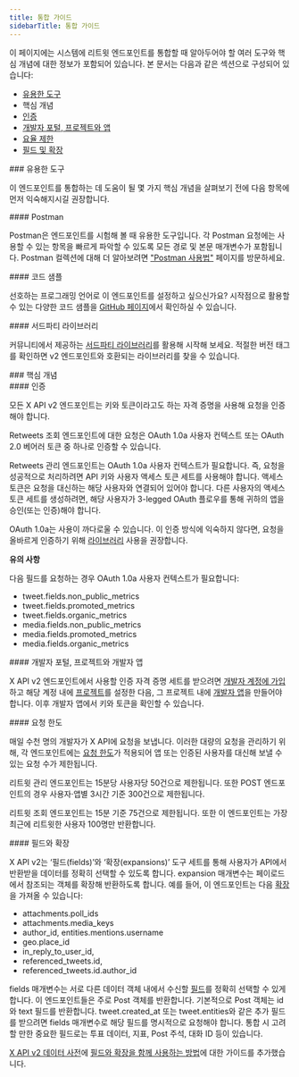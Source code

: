 ```yaml
---
title: 통합 가이드
sidebarTitle: 통합 가이드
---
```


이 페이지에는 시스템에 리트윗 엔드포인트를 통합할 때 알아두어야 할 여러 도구와 핵심 개념에 대한 정보가 포함되어 있습니다. 본 문서는 다음과 같은 섹션으로 구성되어 있습니다:

- [유용한 도구](#helpful)
- 핵심 개념
- [인증](#authentication)
- [개발자 포털, 프로젝트와 앱](#portal)
- [요율 제한](#limits)
- [필드 및 확장](#fields)

<div id="helpful-tools">
  ### 유용한 도구
</div>

이 엔드포인트를 통합하는 데 도움이 될 몇 가지 핵심 개념을 살펴보기 전에 다음 항목에 먼저 익숙해지시길 권장합니다.

<div id="postman">
  #### Postman
</div>

Postman은 엔드포인트를 시험해 볼 때 유용한 도구입니다. 각 Postman 요청에는 사용할 수 있는 항목을 빠르게 파악할 수 있도록 모든 경로 및 본문 매개변수가 포함됩니다. Postman 컬렉션에 대해 더 알아보려면 ["Postman 사용법"](/ko/tutorials/postman-getting-started) 페이지를 방문하세요. 

<div id="code-samples">
  #### 코드 샘플
</div>

선호하는 프로그래밍 언어로 이 엔드포인트를 설정하고 싶으신가요? 시작점으로 활용할 수 있는 다양한 코드 샘플을 [GitHub 페이지](https://github.com/xdevplatform/Twitter-API-v2-sample-code)에서 확인하실 수 있습니다.

<div id="third-party-libraries">
  #### 서드파티 라이브러리
</div>

커뮤니티에서 제공하는 [서드파티 라이브러리](/ko/x-api/tools-and-libraries/overview)를 활용해 시작해 보세요. 적절한 버전 태그를 확인하면 v2 엔드포인트와 호환되는 라이브러리를 찾을 수 있습니다.
 

<div id="key-concepts">
  ### 핵심 개념
</div>

<div id="authentication">
  #### 인증
</div>

모든 X API v2 엔드포인트는 키와 토큰이라고도 하는 자격 증명을 사용해 요청을 인증해야 합니다.

Retweets 조회 엔드포인트에 대한 요청은 OAuth 1.0a 사용자 컨텍스트 또는 OAuth 2.0 베어러 토큰 중 하나로 인증할 수 있습니다.

Retweets 관리 엔드포인트는 OAuth 1.0a 사용자 컨텍스트가 필요합니다. 즉, 요청을 성공적으로 처리하려면 API 키와 사용자 액세스 토큰 세트를 사용해야 합니다. 액세스 토큰은 요청을 대신하는 해당 사용자와 연결되어 있어야 합니다. 다른 사용자의 액세스 토큰 세트를 생성하려면, 해당 사용자가 3-legged OAuth 플로우를 통해 귀하의 앱을 승인(또는 인증)해야 합니다.

OAuth 1.0a는 사용이 까다로울 수 있습니다. 이 인증 방식에 익숙하지 않다면, 요청을 올바르게 인증하기 위해 [라이브러리](/ko/x-api/tools-and-libraries/overview) 사용을 권장합니다.

**유의 사항**

다음 필드를 요청하는 경우 OAuth 1.0a 사용자 컨텍스트가 필요합니다:

- tweet.fields.non\_public\_metrics
- tweet.fields.promoted\_metrics
- tweet.fields.organic\_metrics
- media.fields.non\_public\_metrics
- media.fields.promoted\_metrics
- media.fields.organic\_metrics

<div id="developer-portal-projects-and-developer-apps">
  #### 개발자 포털, 프로젝트와 개발자 앱
</div>

X API v2 엔드포인트에서 사용할 인증 자격 증명 세트를 받으려면 [개발자 계정에 가입](https://developer.x.com/en/portal/petition/essential/basic-info)하고 해당 계정 내에 [프로젝트](/ko/resources/fundamentals/projects)를 설정한 다음, 그 프로젝트 내에 [개발자 앱](/ko/resources/fundamentals/developer-apps)을 만들어야 합니다. 이후 개발자 앱에서 키와 토큰을 확인할 수 있습니다. 
 

<div id="rate-limits">
  #### 요청 한도
</div>

매일 수천 명의 개발자가 X API에 요청을 보냅니다. 이러한 대량의 요청을 관리하기 위해, 각 엔드포인트에는 [요청 한도](/ko/x-api/fundamentals/rate-limits)가 적용되어 앱 또는 인증된 사용자를 대신해 보낼 수 있는 요청 수가 제한됩니다.

리트윗 관리 엔드포인트는 15분당 사용자당 50건으로 제한됩니다. 또한 POST 엔드포인트의 경우 사용자·앱별 3시간 기준 300건으로 제한됩니다.

리트윗 조회 엔드포인트는 15분 기준 75건으로 제한됩니다. 또한 이 엔드포인트는 가장 최근에 리트윗한 사용자 100명만 반환합니다.

<div id="fields-and-expansions">
  #### 필드와 확장
</div>

X API v2는 ‘필드(fields)’와 ‘확장(expansions)’ 도구 세트를 통해 사용자가 API에서 반환받을 데이터를 정확히 선택할 수 있도록 합니다. expansion 매개변수는 페이로드에서 참조되는 객체를 확장해 반환하도록 합니다. 예를 들어, 이 엔드포인트는 다음 [확장](/ko/x-api/fundamentals/expansions)을 가져올 수 있습니다:

- attachments.poll\_ids
- attachments.media\_keys
- author\_id, entities.mentions.username
- geo.place\_id
- in\_reply\_to\_user\_id,
- referenced\_tweets.id,
- referenced\_tweets.id.author\_id

fields 매개변수는 서로 다른 데이터 객체 내에서 수신할 [필드](/ko/x-api/fundamentals/fields)를 정확히 선택할 수 있게 합니다. 이 엔드포인트들은 주로 Post 객체를 반환합니다. 기본적으로 Post 객체는 id와 text 필드를 반환합니다. tweet.created\_at 또는 tweet.entities와 같은 추가 필드를 받으려면 fields 매개변수로 해당 필드를 명시적으로 요청해야 합니다. 통합 시 고려할 만한 중요한 필드로는 투표 데이터, 지표, Post 주석, 대화 ID 등이 있습니다.

[X API v2 데이터 사전](/ko/x-api/fundamentals/data-dictionary)에 [필드와 확장을 함께 사용하는 방법](/ko/x-api/fundamentals/data-dictionary#how-to-use-fields-and-expansions)에 대한 가이드를 추가했습니다.